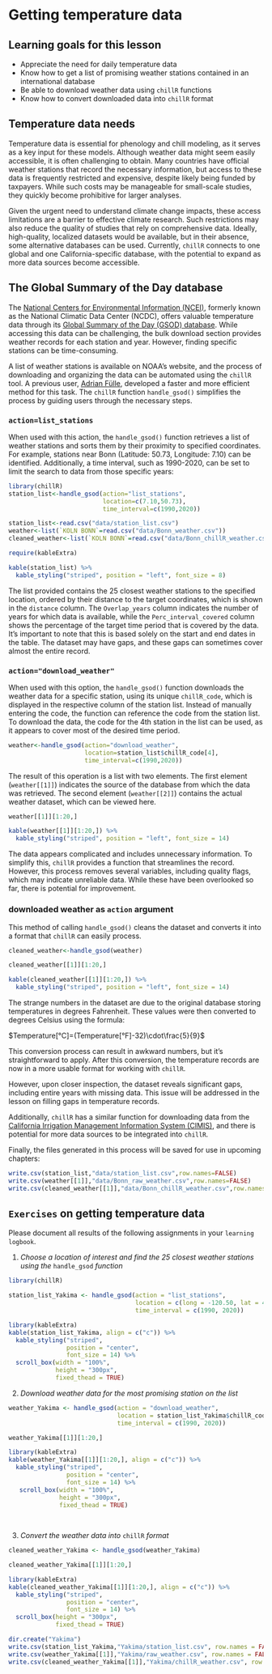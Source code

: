 # Getting temperature data

## Learning goals for this lesson

-   Appreciate the need for daily temperature data
-   Know how to get a list of promising weather stations contained in an international database
-   Be able to download weather data using `chillR` functions
-   Know how to convert downloaded data into `chillR` format

## Temperature data needs

Temperature data is essential for phenology and chill modeling, as it serves as a key input for these models. Although weather data might seem easily accessible, it is often challenging to obtain. Many countries have official weather stations that record the necessary information, but access to these data is frequently restricted and expensive, despite likely being funded by taxpayers. While such costs may be manageable for small-scale studies, they quickly become prohibitive for larger analyses.

Given the urgent need to understand climate change impacts, these access limitations are a barrier to effective climate research. Such restrictions may also reduce the quality of studies that rely on comprehensive data. Ideally, high-quality, localized datasets would be available, but in their absence, some alternative databases can be used. Currently, `chillR` connects to one global and one California-specific database, with the potential to expand as more data sources become accessible.

## The Global Summary of the Day database

The [National Centers for Environmental Information (NCEI)](https://www.ncei.noaa.gov/), formerly known as the National Climatic Data Center (NCDC), offers valuable temperature data through its [Global Summary of the Day (GSOD) database](https://www.ncei.noaa.gov/access/search/data-search/global-summary-of-the-day). While accessing this data can be challenging, the bulk download section provides weather records for each station and year. However, finding specific stations can be time-consuming.

A list of weather stations is available on NOAA's website, and the process of downloading and organizing the data can be automated using the `chillR` tool. A previous user, [Adrian Fülle](https://www.gartenbauwissenschaft.uni-bonn.de/author/adrian-fulle/), developed a faster and more efficient method for this task. The `chillR` function `handle_gsod()` simplifies the process by guiding users through the necessary steps.

### `action=list_stations`

When used with this action, the `handle_gsod()` function retrieves a list of weather stations and sorts them by their proximity to specified coordinates. For example, stations near Bonn (Latitude: 50.73, Longitude: 7.10) can be identified. Additionally, a time interval, such as 1990-2020, can be set to limit the search to data from those specific years:

```r
library(chillR)
station_list<-handle_gsod(action="list_stations",
                          location=c(7.10,50.73),
                          time_interval=c(1990,2020))
```

```r
station_list<-read.csv("data/station_list.csv")
weather<-list(`KOLN BONN`=read.csv("data/Bonn_weather.csv"))
cleaned_weather<-list(`KOLN BONN`=read.csv("data/Bonn_chillR_weather.csv"))
```

```r
require(kableExtra)

kable(station_list) %>%
  kable_styling("striped", position = "left", font_size = 8)

```

The list provided contains the 25 closest weather stations to the specified location, ordered by their distance to the target coordinates, which is shown in the `distance` column. The `Overlap_years` column indicates the number of years for which data is available, while the `Perc_interval_covered` column shows the percentage of the target time period that is covered by the data. It's important to note that this is based solely on the start and end dates in the table. The dataset may have gaps, and these gaps can sometimes cover almost the entire record.

### `action="download_weather"`

When used with this option, the `handle_gsod()` function downloads the weather data for a specific station, using its unique `chillR_code`, which is displayed in the respective column of the station list. Instead of manually entering the code, the function can reference the code from the station list. To download the data, the code for the 4th station in the list can be used, as it appears to cover most of the desired time period.

```r
weather<-handle_gsod(action="download_weather",
                     location=station_list$chillR_code[4],
                     time_interval=c(1990,2020))
```

The result of this operation is a list with two elements. The first element (`weather[[1]]`) indicates the source of the database from which the data was retrieved. The second element (`weather[[2]]`) contains the actual weather dataset, which can be viewed here.

```r
weather[[1]][1:20,]
```

```r
kable(weather[[1]][1:20,]) %>%
  kable_styling("striped", position = "left", font_size = 14)

```

The data appears complicated and includes unnecessary information. To simplify this, `chillR` provides a function that streamlines the record. However, this process removes several variables, including quality flags, which may indicate unreliable data. While these have been overlooked so far, there is potential for improvement.

### downloaded weather as `action` argument

This method of calling `handle_gsod()` cleans the dataset and converts it into a format that `chillR` can easily process.

```r
cleaned_weather<-handle_gsod(weather)
```

```r
cleaned_weather[[1]][1:20,]

```

```r
kable(cleaned_weather[[1]][1:20,]) %>%
  kable_styling("striped", position = "left", font_size = 14)

```

The strange numbers in the dataset are due to the original database storing temperatures in degrees Fahrenheit. These values were then converted to degrees Celsius using the formula:

$Temperature[°C]=(Temperature[°F]-32)\cdot\frac{5}{9}$

This conversion process can result in awkward numbers, but it's straightforward to apply. After this conversion, the temperature records are now in a more usable format for working with `chillR`.

However, upon closer inspection, the dataset reveals significant gaps, including entire years with missing data. This issue will be addressed in the lesson on filling gaps in temperature records.

Additionally, `chillR` has a similar function for downloading data from the [California Irrigation Management Information System (CIMIS)](https://cimis.water.ca.gov/), and there is potential for more data sources to be integrated into `chillR`.

Finally, the files generated in this process will be saved for use in upcoming chapters:

```r
write.csv(station_list,"data/station_list.csv",row.names=FALSE)
write.csv(weather[[1]],"data/Bonn_raw_weather.csv",row.names=FALSE)
write.csv(cleaned_weather[[1]],"data/Bonn_chillR_weather.csv",row.names=FALSE)

```

## `Exercises` on getting temperature data

Please document all results of the following assignments in your `learning logbook`.

1)  *Choose a location of interest and find the 25 closest weather stations using the* `handle_gsod` *function*

```r
library(chillR)
```

```r
station_list_Yakima <- handle_gsod(action = "list_stations",
                                   location = c(long = -120.50, lat = 46.60), 
                                   time_interval = c(1990, 2020))
```

```r
library(kableExtra)
kable(station_list_Yakima, align = c("c")) %>%
  kable_styling("striped", 
                position = "center", 
                font_size = 14) %>% 
  scroll_box(width = "100%",
             height = "300px",
             fixed_thead = TRUE)
```

2)  *Download weather data for the most promising station on the list*

```r
weather_Yakima <- handle_gsod(action = "download_weather",
                              location = station_list_Yakima$chillR_code[1],
                              time_interval = c(1990, 2020))
```

```r
weather_Yakima[[1]][1:20,]
```

```r
library(kableExtra)
kable(weather_Yakima[[1]][1:20,], align = c("c")) %>%
  kable_styling("striped", 
                position = "center", 
                font_size = 14) %>% 
   scroll_box(width = "100%", 
              height = "300px",
              fixed_thead = TRUE)
              
              

```

3)  *Convert the weather data into* `chillR` *format*

```r
cleaned_weather_Yakima <- handle_gsod(weather_Yakima) 
```

```r
cleaned_weather_Yakima[[1]][1:20,]
```

```r
library(kableExtra)
kable(cleaned_weather_Yakima[[1]][1:20,], align = c("c")) %>%
  kable_styling("striped", 
                position = "center", 
                font_size = 14) %>% 
  scroll_box(height = "300px",
             fixed_thead = TRUE)

```

```r
dir.create("Yakima")
write.csv(station_list_Yakima,"Yakima/station_list.csv", row.names = FALSE)
write.csv(weather_Yakima[[1]],"Yakima/raw_weather.csv", row.names = FALSE)
write.csv(cleaned_weather_Yakima[[1]],"Yakima/chillR_weather.csv", row.names = FALSE)
```
